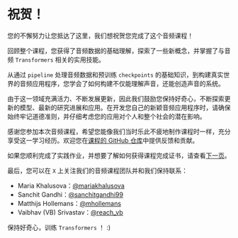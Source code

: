 # 祝贺！

您的不懈努力让您抵达了这里，我们想祝贺您完成了这个音频课程！

回顾整个课程，您获得了音频数据的基础理解，探索了一些新概念，并掌握了与音频 `Transformers` 相关的实用技能。

从通过 `pipeline` 处理音频数据和预训练 `checkpoints` 的基础知识，到构建真实世界的音频应用程序，您学会了如何构建不仅能理解声音，还能创造声音的系统。

由于这一领域充满活力、不断发展更新，因此我们鼓励您保持好奇心，不断探索更新的模型、最新的研究进展和应用。在开发您自己的新颖音频应用程序时，请确保始终牢记道德准则，并仔细考虑您的应用对个人和整个社会的潜在影响。

感谢您参加本次音频课程，希望您能像我们当时乐此不疲地制作课程时一样，充分享受这一学习经历。欢迎您在[课程的 GitHub 仓库](https://github.com/huggingface/audio-transformers-course)中提供反馈和贡献。

如果您顺利完成了实践作业，并想要了解如何获得课程完成证书，请查看[下一页](certification)。

最后，您可以在 `X` 上关注我们的音频课程团队并和我们保持联系：

- Maria Khalusova：[@mariakhalusova](https://twitter.com/mariaKhalusova)
- Sanchit Gandhi：[@sanchitgandhi99](https://twitter.com/sanchitgandhi99)
- Matthijs Hollemans：[@mhollemans](https://twitter.com/mhollemans)
- Vaibhav (VB) Srivastav：[@reach_vb](https://twitter.com/reach_vb)

保持好奇心，训练 `Transformers` ！ :)

